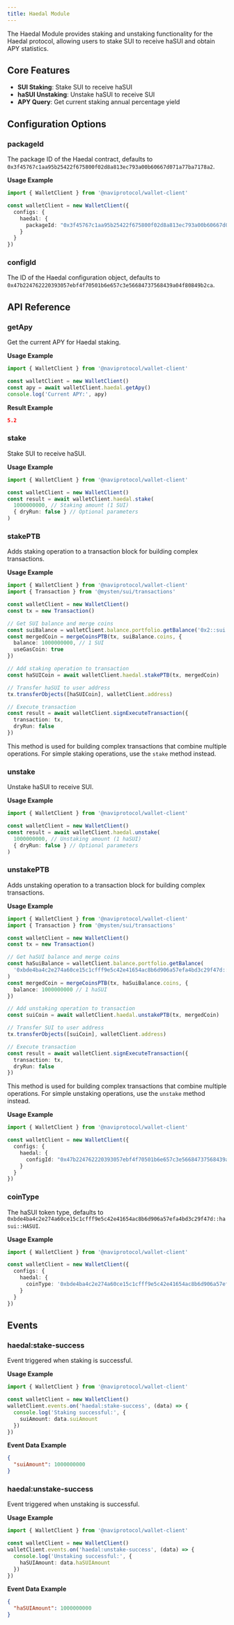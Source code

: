 ```yaml
---
title: Haedal Module
---
```


The Haedal Module provides staking and unstaking functionality for the Haedal protocol, allowing users to stake SUI to receive haSUI and obtain APY statistics.

## Core Features

- **SUI Staking**: Stake SUI to receive haSUI
- **haSUI Unstaking**: Unstake haSUI to receive SUI
- **APY Query**: Get current staking annual percentage yield

## Configuration Options

### packageId

The package ID of the Haedal contract, defaults to `0x3f45767c1aa95b25422f675800f02d8a813ec793a00b60667d071a77ba7178a2`.

**Usage Example**

```ts
import { WalletClient } from '@naviprotocol/wallet-client'

const walletClient = new WalletClient({
  configs: {
    haedal: {
      packageId: "0x3f45767c1aa95b25422f675800f02d8a813ec793a00b60667d071a77ba7178a2"
    }
  }
})
```

### configId

The ID of the Haedal configuration object, defaults to `0x47b224762220393057ebf4f70501b6e657c3e56684737568439a04f80849b2ca`.

## API Reference

### getApy

Get the current APY for Haedal staking.

**Usage Example**

```ts
import { WalletClient } from '@naviprotocol/wallet-client'

const walletClient = new WalletClient()
const apy = await walletClient.haedal.getApy()
console.log('Current APY:', apy)
```

**Result Example**
```json
5.2
```

### stake

Stake SUI to receive haSUI.

**Usage Example**

```ts
import { WalletClient } from '@naviprotocol/wallet-client'

const walletClient = new WalletClient()
const result = await walletClient.haedal.stake(
  1000000000, // Staking amount (1 SUI)
  { dryRun: false } // Optional parameters
)
```

### stakePTB

Adds staking operation to a transaction block for building complex transactions.

**Usage Example**

```ts
import { WalletClient } from '@naviprotocol/wallet-client'
import { Transaction } from '@mysten/sui/transactions'

const walletClient = new WalletClient()
const tx = new Transaction()

// Get SUI balance and merge coins
const suiBalance = walletClient.balance.portfolio.getBalance('0x2::sui::SUI')
const mergedCoin = mergeCoinsPTB(tx, suiBalance.coins, {
  balance: 1000000000, // 1 SUI
  useGasCoin: true
})

// Add staking operation to transaction
const haSUICoin = await walletClient.haedal.stakePTB(tx, mergedCoin)

// Transfer haSUI to user address
tx.transferObjects([haSUICoin], walletClient.address)

// Execute transaction
const result = await walletClient.signExecuteTransaction({
  transaction: tx,
  dryRun: false
})
```

<Callout>This method is used for building complex transactions that combine multiple operations. For simple staking operations, use the `stake` method instead.</Callout>

### unstake

Unstake haSUI to receive SUI.

**Usage Example**

```ts
import { WalletClient } from '@naviprotocol/wallet-client'

const walletClient = new WalletClient()
const result = await walletClient.haedal.unstake(
  1000000000, // Unstaking amount (1 haSUI)
  { dryRun: false } // Optional parameters
)
```

### unstakePTB

Adds unstaking operation to a transaction block for building complex transactions.

**Usage Example**

```ts
import { WalletClient } from '@naviprotocol/wallet-client'
import { Transaction } from '@mysten/sui/transactions'

const walletClient = new WalletClient()
const tx = new Transaction()

// Get haSUI balance and merge coins
const haSuiBalance = walletClient.balance.portfolio.getBalance(
  '0xbde4ba4c2e274a60ce15c1cfff9e5c42e41654ac8b6d906a57efa4bd3c29f47d::hasui::HASUI'
)
const mergedCoin = mergeCoinsPTB(tx, haSuiBalance.coins, {
  balance: 1000000000 // 1 haSUI
})

// Add unstaking operation to transaction
const suiCoin = await walletClient.haedal.unstakePTB(tx, mergedCoin)

// Transfer SUI to user address
tx.transferObjects([suiCoin], walletClient.address)

// Execute transaction
const result = await walletClient.signExecuteTransaction({
  transaction: tx,
  dryRun: false
})
```

<Callout>This method is used for building complex transactions that combine multiple operations. For simple unstaking operations, use the `unstake` method instead.</Callout>


**Usage Example**

```ts
import { WalletClient } from '@naviprotocol/wallet-client'

const walletClient = new WalletClient({
  configs: {
    haedal: {
      configId: "0x47b224762220393057ebf4f70501b6e657c3e56684737568439a04f80849b2ca"
    }
  }
})

```

### coinType

The haSUI token type, defaults to `0xbde4ba4c2e274a60ce15c1cfff9e5c42e41654ac8b6d906a57efa4bd3c29f47d::hasui::HASUI`.

**Usage Example**

```ts
import { WalletClient } from '@naviprotocol/wallet-client'

const walletClient = new WalletClient({
  configs: {
    haedal: {
      coinType: '0xbde4ba4c2e274a60ce15c1cfff9e5c42e41654ac8b6d906a57efa4bd3c29f47d::hasui::HASUI'
    }
  }
})
```

## Events

### haedal:stake-success

Event triggered when staking is successful.

**Usage Example**

```ts
import { WalletClient } from '@naviprotocol/wallet-client'

const walletClient = new WalletClient()
walletClient.events.on('haedal:stake-success', (data) => {
  console.log('Staking successful:', {
    suiAmount: data.suiAmount
  })
})
```

**Event Data Example**
```json
{
  "suiAmount": 1000000000
}
```

### haedal:unstake-success

Event triggered when unstaking is successful.

**Usage Example**

```ts
import { WalletClient } from '@naviprotocol/wallet-client'

const walletClient = new WalletClient()
walletClient.events.on('haedal:unstake-success', (data) => {
  console.log('Unstaking successful:', {
    haSUIAmount: data.haSUIAmount
  })
})
```

**Event Data Example**
```json
{
  "haSUIAmount": 1000000000
}
```

